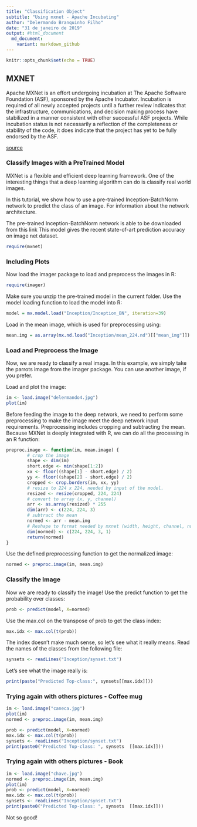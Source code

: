 ```yaml
---
title: "Classification Object"
subtitle: "Using mxnet - Apache Incubating"
author: "Delermando Branquinho Filho"
date: "31 de janeiro de 2019"
output: #html_document
  md_document:
    variant: markdown_github
---
```


```r
knitr::opts_chunk$set(echo = TRUE)
```

## MXNET

Apache MXNet is an effort undergoing incubation at The Apache Software Foundation (ASF), sponsored by the Apache Incubator. Incubation is required of all newly accepted projects until a further review indicates that the infrastructure, communications, and decision making process have stabilized in a manner consistent with other successful ASF projects. While incubation status is not necessarily a reflection of the completeness or stability of the code, it does indicate that the project has yet to be fully endorsed by the ASF.

[source](https://mxnet.incubator.apache.org/versions/master/)

### Classify Images with a PreTrained Model

MXNet is a flexible and efficient deep learning framework. One of the interesting things that a deep learning algorithm can do is classify real world images.

In this tutorial, we show how to use a pre-trained Inception-BatchNorm network to predict the class of an image. For information about the network architecture.

The pre-trained Inception-BatchNorm network is able to be downloaded from this link This model gives the recent state-of-art prediction accuracy on image net dataset.


```r
require(mxnet)
```

### Including Plots

Now load the imager package to load and preprocess the images in R:

```r
require(imager)
```

Make sure you unzip the pre-trained model in the current folder. Use the model loading function to load the model into R:

```r
model = mx.model.load("Inception/Inception_BN", iteration=39)
```

Load in the mean image, which is used for preprocessing using:

```r
mean.img = as.array(mx.nd.load("Inception/mean_224.nd")[["mean_img"]])
```


### Load and Preprocess the Image
Now, we are ready to classify a real image. In this example, we simply take the parrots image from the imager package. You can use another image, if you prefer.

Load and plot the image:

```r
im <- load.image("delermando4.jpg")
plot(im)
```


Before feeding the image to the deep network, we need to perform some preprocessing to make the image meet the deep network input requirements. Preprocessing includes cropping and subtracting the mean. Because MXNet is deeply integrated with R, we can do all the processing in an R function:

```r
preproc.image <- function(im, mean.image) {
        # crop the image
        shape <- dim(im)
        short.edge <- min(shape[1:2])
        xx <- floor((shape[1] - short.edge) / 2)
        yy <- floor((shape[2] - short.edge) / 2)
        cropped <- crop.borders(im, xx, yy)
        # resize to 224 x 224, needed by input of the model.
        resized <- resize(cropped, 224, 224)
        # convert to array (x, y, channel)
        arr <- as.array(resized) * 255
        dim(arr) <- c(224, 224, 3)
        # subtract the mean
        normed <- arr - mean.img
        # Reshape to format needed by mxnet (width, height, channel, num)
        dim(normed) <- c(224, 224, 3, 1)
        return(normed)
}

```

Use the defined preprocessing function to get the normalized image:

```r
normed <- preproc.image(im, mean.img)
```

### Classify the Image
Now we are ready to classify the image! Use the predict function to get the probability over classes:

```r
prob <- predict(model, X=normed)
```

Use the max.col on the transpose of prob to get the class index:

```r
max.idx <- max.col(t(prob))
```

The index doesn't make much sense, so let's see what it really means. Read the names of the classes from the following file:

```r
synsets <- readLines("Inception/synset.txt")
```

Let's see what the image really is:

```r
print(paste("Predicted Top-class:", synsets[[max.idx]]))
```


### Trying again with others pictures - Coffee mug

```r
im <- load.image("caneca.jpg")
plot(im)
normed <- preproc.image(im, mean.img)

prob <- predict(model, X=normed)
max.idx <- max.col(t(prob))
synsets <- readLines("Inception/synset.txt")
print(paste0("Predicted Top-class: ", synsets  [[max.idx]]))

```

### Trying again with others pictures - Book

```r
im <- load.image("chave.jpg")
normed <- preproc.image(im, mean.img)
plot(im)
prob <- predict(model, X=normed)
max.idx <- max.col(t(prob))
synsets <- readLines("Inception/synset.txt")
print(paste0("Predicted Top-class: ", synsets  [[max.idx]]))
```

Not so good!
